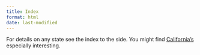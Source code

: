 ```yaml
---
title: Index
format: html
date: last-modified
---
```



For details on any state see the index to the side. You might find [California's](reports/California.qmd) especially interesting.